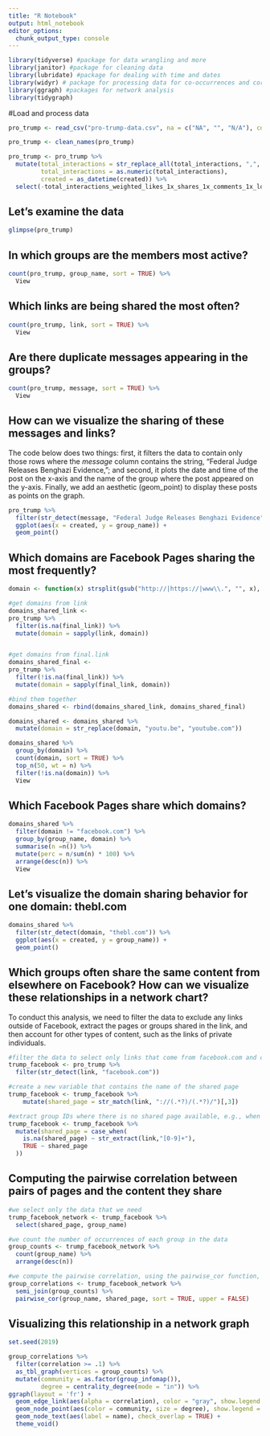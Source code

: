 ```yaml
---
title: "R Notebook"
output: html_notebook
editor_options: 
  chunk_output_type: console
---
```


```r
library(tidyverse) #package for data wrangling and more 
library(janitor) #package for cleaning data
library(lubridate) #package for dealing with time and dates
library(widyr) # package for processing data for co-occurrences and correlation
library(ggraph) #packages for network analysis
library(tidygraph)

```

#Load and process data
```r
pro_trump <- read_csv("pro-trump-data.csv", na = c("NA", "", "N/A"), col_types = c("cccdccdddddddddcdddccccccccccc"))

pro_trump <- clean_names(pro_trump)

pro_trump <- pro_trump %>%
  mutate(total_interactions = str_replace_all(total_interactions, ",", ""),
         total_interactions = as.numeric(total_interactions),
         created = as_datetime(created)) %>%
  select(-total_interactions_weighted_likes_1x_shares_1x_comments_1x_love_1x_wow_1x_haha_1x_sad_1x_angry_1x)
```

## Let's examine the data
```r
glimpse(pro_trump)
```

## In which groups are the members most active?
```r
count(pro_trump, group_name, sort = TRUE) %>%
  View
```

## Which links are being shared the most often? 
```r
count(pro_trump, link, sort = TRUE) %>%
  View

```

## Are there duplicate messages appearing in the groups? 
```r
count(pro_trump, message, sort = TRUE) %>%
  View
```

## How can we visualize the sharing of these messages and links? 
The code below does two things: first, it filters the data to contain only those rows where the _message_ column contains the string, "Federal Judge Releases Benghazi Evidence,"; and second, it plots the date and time of the post on the x-axis and the name of the group where the post appeared on the y-axis. Finally, we add an aesthetic (geom_point) to display these posts as points on the graph.

```r
pro_trump %>%
  filter(str_detect(message, "Federal Judge Releases Benghazi Evidence")) %>%
  ggplot(aes(x = created, y = group_name)) +
  geom_point()
```

## Which domains are Facebook Pages sharing the most frequently? 
```r
domain <- function(x) strsplit(gsub("http://|https://|www\\.", "", x), "/")[[c(1, 1)]]

#get domains from link
domains_shared_link <- 
pro_trump %>%
  filter(is.na(final_link)) %>%
  mutate(domain = sapply(link, domain))


#get domains from final.link
domains_shared_final <- 
pro_trump %>%
  filter(!is.na(final_link)) %>%
  mutate(domain = sapply(final_link, domain))

#bind them together
domains_shared <- rbind(domains_shared_link, domains_shared_final)

domains_shared <- domains_shared %>%
  mutate(domain = str_replace(domain, "youtu.be", "youtube.com"))

domains_shared %>%
  group_by(domain) %>%
  count(domain, sort = TRUE) %>%
  top_n(50, wt = n) %>%
  filter(!is.na(domain)) %>%
  View

```

## Which Facebook Pages share which domains? 
```r
domains_shared %>%
  filter(domain != "facebook.com") %>%
  group_by(group_name, domain) %>%
  summarise(n =n()) %>%
  mutate(perc = n/sum(n) * 100) %>%
  arrange(desc(n)) %>%
  View
```

## Let's visualize the domain sharing behavior for one domain: thebl.com 
```r
domains_shared %>%
  filter(str_detect(domain, "thebl.com")) %>%
  ggplot(aes(x = created, y = group_name)) +
  geom_point()
```



## Which groups often share the same content from elsewhere on Facebook? How can we visualize these relationships in a network chart?
To conduct this analysis, we need to filter the data to exclude any links outside of Facebook, extract the pages or groups shared in the link, and then account for other types of content, such as the links of private individuals. 
```r
#filter the data to select only links that come from facebook.com and create a new dataframe
trump_facebook <- pro_trump %>%
  filter(str_detect(link, "facebook.com"))

#create a new variable that contains the name of the shared page
trump_facebook <- trump_facebook %>%
    mutate(shared_page = str_match(link, "://(.*?)/(.*?)/")[,3])

#extract group IDs where there is no shared page available, e.g., when the link is to the page of a private individual 
trump_facebook <- trump_facebook %>%
  mutate(shared_page = case_when(
    is.na(shared_page) ~ str_extract(link,"[0-9]+"),
    TRUE ~ shared_page
  ))

```


## Computing the pairwise correlation between pairs of pages and the content they share
```r
#we select only the data that we need
trump_facebook_network <- trump_facebook %>%
  select(shared_page, group_name)

#we count the number of occurrences of each group in the data
group_counts <- trump_facebook_network %>%
  count(group_name) %>%
  arrange(desc(n))

#we compute the pairwise correlation, using the pairwise_cor function, to find pairs of groups which tend to share similar content
group_correlations <- trump_facebook_network %>%
  semi_join(group_counts) %>%
  pairwise_cor(group_name, shared_page, sort = TRUE, upper = FALSE)
```

## Visualizing this relationship in a network graph
```r
set.seed(2019)

group_correlations %>%
  filter(correlation >= .1) %>%
  as_tbl_graph(vertices = group_counts) %>%
  mutate(community = as.factor(group_infomap()),
         degree = centrality_degree(mode = "in")) %>%
ggraph(layout = 'fr') +
  geom_edge_link(aes(alpha = correlation), color = "gray", show.legend = FALSE) +
  geom_node_point(aes(color = community, size = degree), show.legend = FALSE) +
  geom_node_text(aes(label = name), check_overlap = TRUE) +
  theme_void()
````


